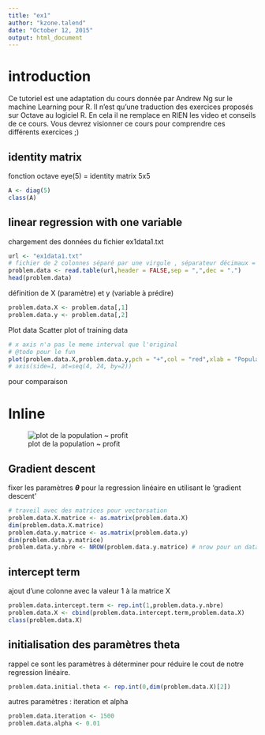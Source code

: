```yaml
---
title: "ex1"
author: "kzone.talend"
date: "October 12, 2015"
output: html_document
---
```


# introduction

Ce tutoriel est une adaptation du cours donnée par Andrew Ng sur le machine Learning pour R.
Il n'est qu'une traduction des exercices proposés sur Octave au logiciel R.
En cela il ne remplace en RIEN les video et conseils de ce cours. Vous devrez visionner ce cours pour comprendre ces différents exercices ;)

## identity matrix

fonction octave 
eye(5) =  identity matrix 5x5

```r
A <- diag(5)
class(A)
```


## linear regression with one variable

chargement des données du fichier ex1data1.txt

```r
url <- "ex1data1.txt"
# fichier de 2 colonnes séparé par une virgule , séparateur décimaux = . (point)
problem.data <- read.table(url,header = FALSE,sep = ",",dec = ".")
head(problem.data)
```

définition de X (paramètre) et y (variable à prédire)

```r
problem.data.X <- problem.data[,1]
problem.data.y <- problem.data[,2]
```

Plot data
Scatter plot of training data

```r
# x axis n'a pas le meme interval que l'original
# @todo pour le fun 
plot(problem.data.X,problem.data.y,pch = "+",col = "red",xlab = "Population of City in 10,000s", ylab = "Profit in $10,000s")
# axis(side=1, at=seq(4, 24, by=2))
```


pour comparaison

# Inline
![plot de la population ~ profit](../profitPlot.png "plot population Vs Profit")


## Gradient descent
fixer les paramètres **$\theta$** pour la regression linéaire en utilisant le 'gradient descent'

```r
# traveil avec des matrices pour vectorsation
problem.data.X.matrice <- as.matrix(problem.data.X)
dim(problem.data.X.matrice)
problem.data.y.matrice <- as.matrix(problem.data.y)
dim(problem.data.y.matrice)
problem.data.y.nbre <- NROW(problem.data.y.matrice) # nrow pour un data.frame
```

## intercept term 

ajout d'une colonne avec la valeur 1 à la matrice X

```r
problem.data.intercept.term <- rep.int(1,problem.data.y.nbre)
problem.data.X <- cbind(problem.data.intercept.term,problem.data.X)
class(problem.data.X)
```

## initialisation des paramètres theta 

rappel ce sont les paramètres à déterminer pour réduire le cout de notre regression linéaire.

```r
problem.data.initial.theta <- rep.int(0,dim(problem.data.X)[2])
```

autres paramètres : iteration et alpha

```r
problem.data.iteration <- 1500
problem.data.alpha <- 0.01
```

